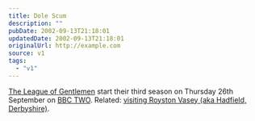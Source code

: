 ```yaml
---
title: Dole Scum
description: ""
pubDate: 2002-09-13T21:18:01
updatedDate: 2002-09-13T21:18:01
originalUrl: http://example.com
source: v1
tags:
  - "v1"
---
```


[The League of Gentlemen][1] start their third season on Thursday 26th September on [BBC TWO][2]. Related: [visiting Royston Vasey (aka Hadfield, Derbyshire)][3].

[1]: http://www.leagueofgentlemen.co.uk/ "Unofficial League of Gentlemen Web Site"
[2]: http://www.bbc.co.uk/bbctwo/ "BBC TWO home"
[3]: http://www.leagueofgentlemen.co.uk/newroystonvasey.html "The League of Gentlemen Web Site: So you want to Visit Royston Vasey?"
